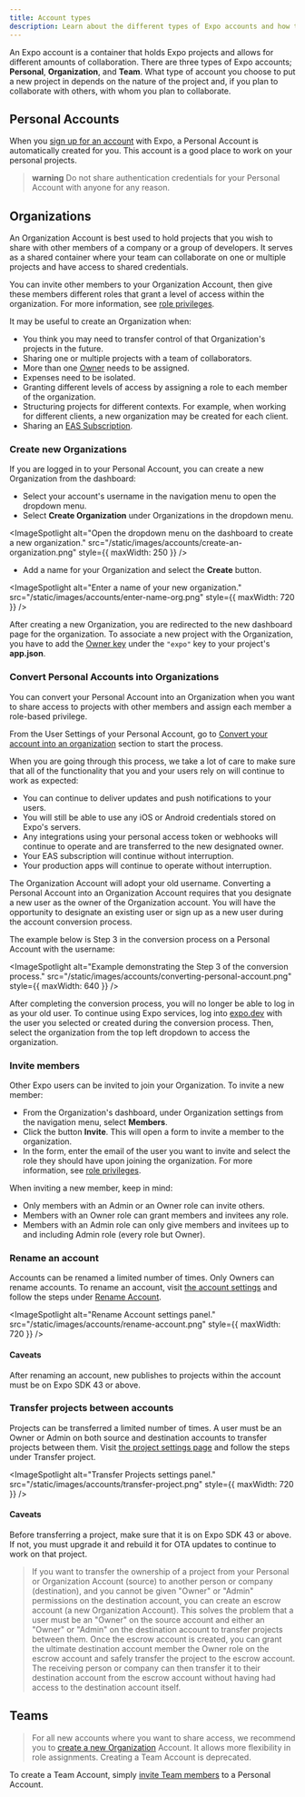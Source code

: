 ```yaml
---
title: Account types
description: Learn about the different types of Expo accounts and how to use them.
---
```



An Expo account is a container that holds Expo projects and allows for different amounts of collaboration. There are three types of Expo accounts; **Personal**, **Organization**, and **Team**. What type of account you choose to put a new project in depends on the nature of the project and, if you plan to collaborate with others, with whom you plan to collaborate.

## Personal Accounts

When you [sign up for an account](https://expo.dev/signup) with Expo, a Personal Account is automatically created for you. This account is a good place to work on your personal projects.

> **warning** Do not share authentication credentials for your Personal Account with anyone for any reason.

## Organizations

An Organization Account is best used to hold projects that you wish to share with other members of a company or a group of developers. It serves as a shared container where your team can collaborate on one or multiple projects and have access to shared credentials.

You can invite other members to your Organization Account, then give these members different roles that grant a level of access within the organization. For more information, see [role privileges](/accounts/working-together/#managing-access).

It may be useful to create an Organization when:

- You think you may need to transfer control of that Organization's projects in the future.
- Sharing one or multiple projects with a team of collaborators.
- More than one [Owner](/accounts/working-together/#managing-access) needs to be assigned.
- Expenses need to be isolated.
- Granting different levels of access by assigning a role to each member of the organization.
- Structuring projects for different contexts. For example, when working for different clients, a new organization may be created for each client.
- Sharing an [EAS Subscription](/eas/).

### Create new Organizations

If you are logged in to your Personal Account, you can create a new Organization from the dashboard:

- Select your account's username in the navigation menu to open the dropdown menu.
- Select **Create Organization** under Organizations in the dropdown menu.

<ImageSpotlight
  alt="Open the dropdown menu on the dashboard to create a new organization."
  src="/static/images/accounts/create-an-organization.png"
  style={{ maxWidth: 250 }}
/>

- Add a name for your Organization and select the **Create** button.

<ImageSpotlight
  alt="Enter a name of your new organization."
  src="/static/images/accounts/enter-name-org.png"
  style={{ maxWidth: 720 }}
/>

After creating a new Organization, you are redirected to the new dashboard page for the organization. To associate a new project with the Organization, you have to add the [Owner key](/versions/latest/config/app/#owner) under the `"expo"` key to your project's **app.json**.

### Convert Personal Accounts into Organizations

You can convert your Personal Account into an Organization when you want to share access to projects with other members and assign each member a role-based privilege.

From the User Settings of your Personal Account, go to [Convert your account into an organization](https://expo.dev/settings#convert-account) section to start the process.

When you are going through this process, we take a lot of care to make sure that all of the functionality that you and your users rely on will continue to work as expected:

- You can continue to deliver updates and push notifications to your users.
- You will still be able to use any iOS or Android credentials stored on Expo's servers.
- Any integrations using your personal access token or webhooks will continue to operate and are transferred to the new designated owner.
- Your EAS subscription will continue without interruption.
- Your production apps will continue to operate without interruption.

The Organization Account will adopt your old username. Converting a Personal Account into an Organization Account requires that you designate a new user as the owner of the Organization account. You will have the opportunity to designate an existing user or sign up as a new user during the account conversion process.

The example below is Step 3 in the conversion process on a Personal Account with the username:

<ImageSpotlight
  alt="Example demonstrating the Step 3 of the conversion process."
  src="/static/images/accounts/converting-personal-account.png"
  style={{ maxWidth: 640 }}
/>

After completing the conversion process, you will no longer be able to log in as your old user. To continue using Expo services, log into [expo.dev](https://expo.dev/) with the user you selected or created during the conversion process. Then, select the organization from the top left dropdown to access the organization.

### Invite members

Other Expo users can be invited to join your Organization. To invite a new member:

- From the Organization's dashboard, under Organization settings from the navigation menu, select **Members**.
- Click the button **Invite**. This will open a form to invite a member to the organization.
- In the form, enter the email of the user you want to invite and select the role they should have upon joining the organization. For more information, see [role privileges](/accounts/working-together/#managing-access).

<ImageSpotlight
  alt="Example demonstrating multiple members in an organization."
  src="/static/images/accounts/members.png"
/>

When inviting a new member, keep in mind:

- Only members with an Admin or an Owner role can invite others.
- Members with an Owner role can grant members and invitees any role.
- Members with an Admin role can only give members and invitees up to and including Admin role (every role but Owner).

### Rename an account

Accounts can be renamed a limited number of times. Only Owners can rename accounts. To rename an account, visit [the account settings](https://expo.dev/accounts/[account]/settings) and follow the steps under [Rename Account](https://expo.dev/accounts/[account]/settings#rename-account).

<ImageSpotlight
  alt="Rename Account settings panel."
  src="/static/images/accounts/rename-account.png"
  style={{ maxWidth: 720 }}
/>

#### Caveats

After renaming an account, new publishes to projects within the account must be on Expo SDK 43 or above.

### Transfer projects between accounts

Projects can be transferred a limited number of times. A user must be an Owner or Admin on both source and destination accounts to transfer projects between them. Visit [the project settings page](https://expo.dev/accounts/[account]/projects/[project]/settings) and follow the steps under Transfer project.

<ImageSpotlight
  alt="Transfer Projects settings panel."
  src="/static/images/accounts/transfer-project.png"
  style={{ maxWidth: 720 }}
/>

#### Caveats

Before transferring a project, make sure that it is on Expo SDK 43 or above. If not, you must upgrade it and rebuild it for OTA updates to continue to work on that project.

> If you want to transfer the ownership of a project from your Personal or Organization Account (source) to another person or company (destination), and you cannot be given "Owner" or "Admin" permissions on the destination account, you can create an escrow account (a new Organization Account). This solves the problem that a user must be an "Owner" on the source account and either an "Owner" or "Admin" on the destination account to transfer projects between them. Once the escrow account is created, you can grant the ultimate destination account member the Owner role on the escrow account and safely transfer the project to the escrow account. The receiving person or company can then transfer it to their destination account from the escrow account without having had access to the destination account itself.

## Teams

> For all new accounts where you want to share access, we recommend you to [create a new Organization](#organizations) Account. It allows more flexibility in role assignments. Creating a Team Account is deprecated.

To create a Team Account, simply [invite Team members](/accounts/working-together/#adding-members) to a Personal Account.
